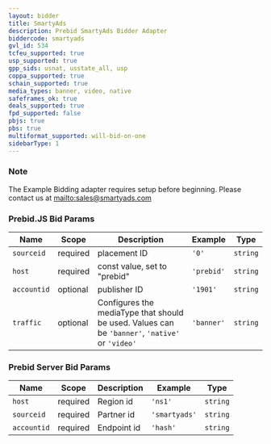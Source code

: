 ```yaml
---
layout: bidder
title: SmartyAds
description: Prebid SmartyAds Bidder Adapter
biddercode: smartyads
gvl_id: 534
tcfeu_supported: true
usp_supported: true
gpp_sids: usnat, usstate_all, usp
coppa_supported: true
schain_supported: true
media_types: banner, video, native
safeframes_ok: true
deals_supported: true
fpd_supported: false
pbjs: true
pbs: true
multiformat_supported: will-bid-on-one
sidebarType: 1
---
```


### Note

The Example Bidding adapter requires setup before beginning. Please contact us at [mailto:sales@smartyads.com](sales@smartyads.com)

### Prebid.JS Bid Params


| Name          | Scope    | Description           | Example   | Type      |
|---------------|----------|-----------------------|-----------|-----------|
| `sourceid`  | required | placement ID                 | `'0'`      | `string` |
| `host`      | required | const value, set to "prebid" | `'prebid'` | `string` |
| `accountid` | optional | publisher ID                 | `'1901'`   | `string` |
| `traffic`   | optional | Configures the mediaType that should be used. Values can be `'banner'`, `'native'` or `'video'` | `'banner'` | `string`|

### Prebid Server Bid Params


| Name          | Scope    | Description           | Example   | Type      |
|---------------|----------|-----------------------|-----------|-----------|
| `host`      | required | Region id   | `'ns1'`       | `string` |
| `sourceid`  | required | Partner id  | `'smartyads'` | `string` |
| `accountid` | required | Endpoint id | `'hash'`      | `string` |
